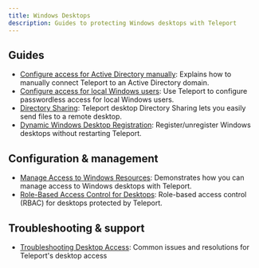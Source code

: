 ```yaml
---
title: Windows Desktops
description: Guides to protecting Windows desktops with Teleport
---
```


## Guides

- [Configure access for Active Directory manually](./active-directory.mdx): Explains how to manually connect Teleport to an Active Directory domain.
- [Configure access for local Windows users](./getting-started.mdx): Use Teleport to configure passwordless access for local Windows users.
- [Directory Sharing](./directory-sharing.mdx): Teleport desktop Directory Sharing lets you easily send files to a remote desktop.
- [Dynamic Windows Desktop Registration](./dynamic-registration.mdx): Register/unregister Windows desktops without restarting Teleport.

## Configuration & management

- [Manage Access to Windows Resources](./introduction.mdx): Demonstrates how you can manage access to Windows desktops with Teleport.
- [Role-Based Access Control for Desktops](./rbac.mdx): Role-based access control (RBAC) for desktops protected by Teleport.

## Troubleshooting & support

- [Troubleshooting Desktop Access](./troubleshooting.mdx): Common issues and resolutions for Teleport's desktop access
